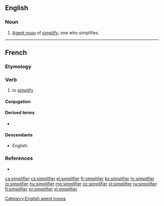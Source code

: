 ==English==

===Noun===
{{en-noun}}

# [[agent noun|Agent noun]] of [[simplify]]; one who simplifies.

[[Category:English agent nouns]]

----

==French==

===Etymology===
{{suffix|simple|ifier|lang=fr}}

===Verb===
{{fr-verb}}

# to [[simplify]]

====Conjugation====
{{fr-conj-er|simplifi}}

====Derived terms====
* {{l|fr|simplification}}

====Descendants====
* English: {{l|en|simplify}}

===References===
* {{R:TLFi}}

[[ca:simplifier]]
[[cs:simplifier]]
[[el:simplifier]]
[[fr:simplifier]]
[[ko:simplifier]]
[[hr:simplifier]]
[[io:simplifier]]
[[hu:simplifier]]
[[mg:simplifier]]
[[oc:simplifier]]
[[pl:simplifier]]
[[ru:simplifier]]
[[fi:simplifier]]
[[sv:simplifier]]
[[vi:simplifier]]
